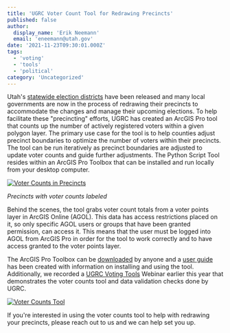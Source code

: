 ```yaml
---
title: 'UGRC Voter Count Tool for Redrawing Precincts'
published: false
author:
  display_name: 'Erik Neemann'
  email: 'eneemann@utah.gov'
date: '2021-11-23T09:30:01.000Z'
tags:
  - 'voting'
  - 'tools'
  - 'political'
category: 'Uncategorized'
---
```


Utah's [statewide election districts](https://opendata.gis.utah.gov/search?q=election) have been released and many local governments are now in the process of redrawing their precincts to accommodate the changes and manage their upcoming elections. To help facilitate these "precincting" efforts, UGRC has created an ArcGIS Pro tool that counts up the number of actively registered voters within a given polygon layer. The primary use case for the tool is to help counties adjust precinct boundaries to optimize the number of voters within their precincts. The tool can be run iteratively as precinct boundaries are adjusted to update voter counts and guide further adjustments. The Python Script Tool resides within an ArcGIS Pro Toolbox that can be installed and run locally from your desktop computer.

[![Voter Counts in Precincts](/images/404.png 'Voter Counts in Precincts')](/images/404.png)

_Precincts with voter counts labeled_

Behind the scenes, the tool grabs voter count totals from a voter points layer in ArcGIS Online (AGOL). This data has access restrictions placed on it, so only specific AGOL users or groups that have been granted permission, can access it. This means that the user must be logged into AGOL from ArcGIS Pro in order for the tool to work correctly and to have access granted to the voter points layer.

The ArcGIS Pro Toolbox can be [downloaded](https://drive.google.com/file/d/1i9OZdYVBkDs-EeFu9JItVTk8rNCs1K0M/view?usp=sharing) by anyone and a [user guide](https://docs.google.com/document/d/1BG-FPROoZkfsoAScDLLSvHGMLuFucdlzaJRILp33rSk) has been created with information on installing and using the tool. Additionally, we recorded a [UGRC Voting Tools](https://drive.google.com/file/d/1i6ZIwuJjlA0MXdaIxbQcsvUO8nTrkFqe/view) Webinar earlier this year that demonstrates the voter counts tool and data validation checks done by UGRC.

[![Voter Counts Tool](/images/404.png 'Voter Counts Tool')](/images/404.png)

If you're interested in using the voter counts tool to help with redrawing your precincts, please reach out to us and we can help set you up.

<Contacts subject={frontmatter.title} contactKey='voter_count_tool' />
